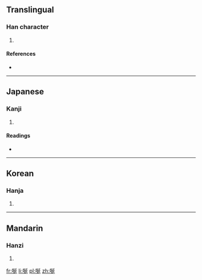 ==Translingual==

===Han character===
{{Han char|rn=30|rad=口|as=07|sn=10|four=6203<sub>1</sub>|canj=口弓大一 (RNKM)}}

# {{defn|Han|sort=口07}}

====References====
* {{Han ref|kx=0192.070|dkj=03704|dj=0411.150|hdz=10631.030|uh=550C|ud=21772|bh=D4A1|bd=54433}}

----

==Japanese==

===Kanji===
{{ja-kanji|grade=|rs=口07}}

# {{defn|lang=ja|sort=口07}}

====Readings====
* {{ja-readings|on=[[せん]] (sen), [[ぜん]] (zen), [[たん]] (tan), [[だん]] (dan), [[えん]] (en)|kun=[[なげく]] (nageku)}}

----

==Korean==

===Hanja===
{{ko-hanja|hangeul=[[연]], [[단]]|rv=yeon, dan|mr=yŏn, tan}}

# {{defn|lang=ko|sort=口07}}

----

==Mandarin==

===Hanzi===
{{cmn-hanzi|pin=[[xián]] ([[xian2]])|wg=hsien<sup>2</sup>}}

# {{defn|lang=cmn|sort=口07}}

[[fr:唌]]
[[li:唌]]
[[pl:唌]]
[[zh:唌]]